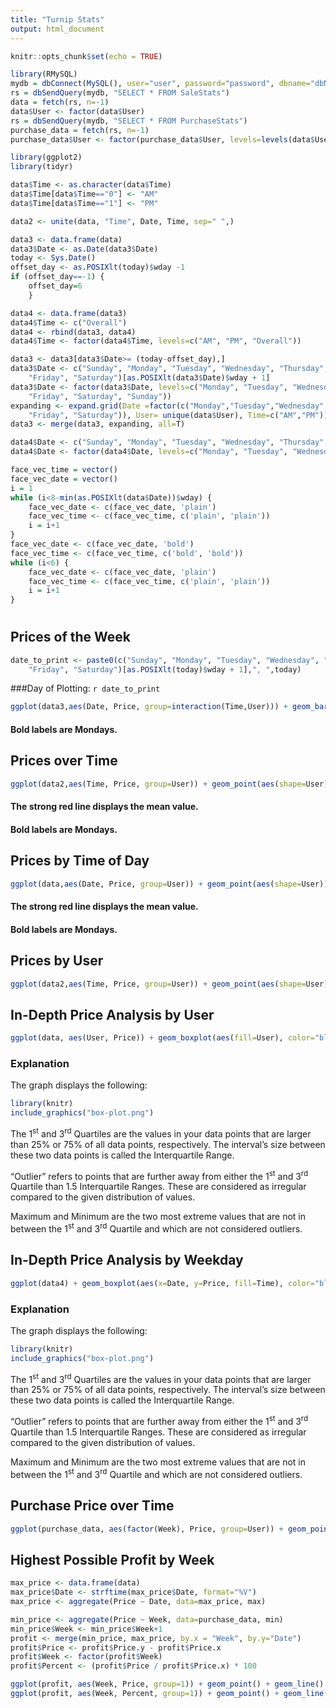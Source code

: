 ---
title: "Turnip Stats"
output: html_document
---

```{r setup, include=FALSE, message=FALSE, warning=FALSE}
knitr::opts_chunk$set(echo = TRUE)
```


```{r, echo=FALSE, message=FALSE, warning=FALSE}
library(RMySQL)
mydb = dbConnect(MySQL(), user="user", password="password", dbname="dbName", host="127.0.0.1")
rs = dbSendQuery(mydb, "SELECT * FROM SaleStats")
data = fetch(rs, n=-1)
data$User <- factor(data$User)
rs = dbSendQuery(mydb, "SELECT * FROM PurchaseStats")
purchase_data = fetch(rs, n=-1) 
purchase_data$User <- factor(purchase_data$User, levels=levels(data$User))

library(ggplot2)
library(tidyr)

data$Time <- as.character(data$Time)
data$Time[data$Time=="0"] <- "AM"
data$Time[data$Time=="1"] <- "PM"

data2 <- unite(data, "Time", Date, Time, sep=" ",)

data3 <- data.frame(data)
data3$Date <- as.Date(data3$Date)
today <- Sys.Date()
offset_day <- as.POSIXlt(today)$wday -1
if (offset_day==-1) {
	offset_day=6
	}

data4 <- data.frame(data3)
data4$Time <- c("Overall")
data4 <- rbind(data3, data4)
data4$Time <- factor(data4$Time, levels=c("AM", "PM", "Overall"))

data3 <- data3[data3$Date>= (today-offset_day),]
data3$Date <- c("Sunday", "Monday", "Tuesday", "Wednesday", "Thursday", 
    "Friday", "Saturday")[as.POSIXlt(data3$Date)$wday + 1]
data3$Date <- factor(data3$Date, levels=c("Monday", "Tuesday", "Wednesday", "Thursday", 
    "Friday", "Saturday", "Sunday"))
expanding <- expand.grid(Date =factor(c("Monday","Tuesday","Wednesday","Thursday","Friday","Saturday"), levels=c("Monday", "Tuesday", "Wednesday", "Thursday", 
    "Friday", "Saturday")), User= unique(data$User), Time=c("AM","PM"))
data3 <- merge(data3, expanding, all=T)

data4$Date <- c("Sunday", "Monday", "Tuesday", "Wednesday", "Thursday", "Friday", "Saturday")[as.POSIXlt(data4$Date)$wday + 1]
data4$Date <- factor(data4$Date, levels=c("Monday", "Tuesday", "Wednesday", "Thursday", "Friday", "Saturday"))

face_vec_time = vector()
face_vec_date = vector()
i = 1
while (i<8-min(as.POSIXlt(data$Date))$wday) {
	face_vec_date <- c(face_vec_date, 'plain')
	face_vec_time <- c(face_vec_time, c('plain', 'plain'))
	i = i+1
}
face_vec_date <- c(face_vec_date, 'bold')
face_vec_time <- c(face_vec_time, c('bold', 'bold'))
while (i<6) {
	face_vec_date <- c(face_vec_date, 'plain')
	face_vec_time <- c(face_vec_time, c('plain', 'plain'))
	i = i+1
}
```
# {.tabset .tabset-pills}

## Prices of the Week

```{r, echo=FALSE, message=FALSE, warning=FALSE, fig.width=10}
date_to_print <- paste0(c("Sunday", "Monday", "Tuesday", "Wednesday", "Thursday", 
    "Friday", "Saturday")[as.POSIXlt(today)$wday + 1],", ",today)
```

###Day of Plotting: `r date_to_print`

```{r, echo=FALSE, message=FALSE, warning=FALSE, fig.width=10, fig.height=8}
ggplot(data3,aes(Date, Price, group=interaction(Time,User))) + geom_bar(position="dodge2", stat="identity", aes(colour=Time, fill=User)) + coord_cartesian(ylim=c(min(data3[,"Price"], na.rm=T)-10,max(data3[,"Price"])+10)) + scale_colour_manual(values=c("#ffbc05","#0f0091")) + theme(legend.position="bottom") 
```

#### Bold labels are Mondays.

## Prices over Time

```{r, echo=FALSE, message=FALSE, warning=FALSE, fig.width= 10}
ggplot(data2,aes(Time, Price, group=User)) + geom_point(aes(shape=User))+geom_line(aes(colour=User)) + theme(axis.text.x = element_text(angle = 90, hjust = 1, face=face_vec_time)) + scale_shape_manual(values=1:nlevels(data2$User)) + stat_summary(geom = "point", fun = "mean", col = "red", size = 2, fill = "red", mapping=aes(group=Time)) + stat_summary(aes(group=1), geom = "line", fun = "mean", col = "red", size = 2)
```

#### The strong red line displays the mean value.

#### Bold labels are Mondays.

## Prices by Time of Day

```{r, echo=FALSE, message=FALSE, warning=FALSE, fig.width= 10}
ggplot(data,aes(Date, Price, group=User)) + geom_point(aes(shape=User))+geom_line(aes(colour=User))+facet_grid(.~Time) + theme(axis.text.x = element_text(angle = 90, hjust = 1, face=face_vec_date)) + scale_shape_manual(values=1:nlevels(data$User)) + stat_summary(geom = "point", fun = "mean", col = "red", size = 2, fill = "red", mapping=aes(group=Date)) + stat_summary(aes(group=1), geom = "line", fun = "mean", col = "red", size = 2)
```

#### The strong red line displays the mean value.

#### Bold labels are Mondays.

## Prices by User

```{r, echo=FALSE, message=FALSE, warning=FALSE, fig.width= 10, fig.height= 10}
ggplot(data2,aes(Time, Price, group=User)) + geom_point(aes(shape=User))+geom_line(aes(colour=User))+facet_wrap(.~User) + theme(axis.text.x = element_text(angle = 90, hjust = 1, face=face_vec_time)) + scale_shape_manual(values=1:nlevels(data2$User)) + guides(colour="none", shape="none")
```


## In-Depth Price Analysis by User

```{r, echo=FALSE, message=FALSE, warning=FALSE, fig.width= 10}
ggplot(data, aes(User, Price)) + geom_boxplot(aes(fill=User), color="black")+guides(fill="none")
```

### Explanation 

The graph displays the following:


```{r, echo=FALSE, message=FALSE, warning=FALSE, out.width="30%"}
library(knitr)
include_graphics("box-plot.png")
```

The 1^st^ and 3^rd^ Quartiles are the values in your data points that are larger than 25% or 75% of all data points, respectively. The interval's size between these two data points is called the Interquartile Range.

"Outlier" refers to points that are further away from either the 1^st^ and 3^rd^ Quartile than 1.5 Interquartile Ranges. These are considered as irregular compared to the given distribution of values.

Maximum and Minimum are the two most extreme values that are not in between the 1^st^ and 3^rd^ Quartile and which are not considered outliers.

## In-Depth Price Analysis by Weekday

```{r, echo=FALSE, message=FALSE, warning=FALSE, fig.width= 10, fig.height=8}
ggplot(data4) + geom_boxplot(aes(x=Date, y=Price, fill=Time), color="black") + scale_fill_manual(values=c("#ffbc05","#0f0091", "#09bd00")) + theme(legend.position="bottom")
```

### Explanation 

The graph displays the following:


```{r, echo=FALSE, message=FALSE, warning=FALSE, out.width="30%"}
library(knitr)
include_graphics("box-plot.png")
```

The 1^st^ and 3^rd^ Quartiles are the values in your data points that are larger than 25% or 75% of all data points, respectively. The interval's size between these two data points is called the Interquartile Range.

"Outlier" refers to points that are further away from either the 1^st^ and 3^rd^ Quartile than 1.5 Interquartile Ranges. These are considered as irregular compared to the given distribution of values.

Maximum and Minimum are the two most extreme values that are not in between the 1^st^ and 3^rd^ Quartile and which are not considered outliers.

## Purchase Price over Time

```{r, echo=FALSE, message=FALSE, warning=FALSE, fig.width= 10}
ggplot(purchase_data, aes(factor(Week), Price, group=User)) + geom_point(aes(shape=User))+geom_line(aes(colour=User)) + theme(axis.text.x = element_text(angle = 90, hjust = 1)) + scale_shape_manual(values=1:nlevels(purchase_data$User)) + labs(x="Week")
```

## Highest Possible Profit by Week

```{r, echo=FALSE, message=FALSE, warning=FALSE, fig.width= 10}
max_price <- data.frame(data)
max_price$Date <- strftime(max_price$Date, format="%V")
max_price <- aggregate(Price ~ Date, data=max_price, max)

min_price <- aggregate(Price ~ Week, data=purchase_data, min)
min_price$Week <- min_price$Week+1
profit <- merge(min_price, max_price, by.x = "Week", by.y="Date")
profit$Price <- profit$Price.y - profit$Price.x
profit$Week <- factor(profit$Week)
profit$Percent <- (profit$Price / profit$Price.x) * 100

ggplot(profit, aes(Week, Price, group=1)) + geom_point() + geom_line() + theme(axis.text.x = element_text(angle = 90, hjust = 1)) + labs(y="Profit per Turnip in Bells")
ggplot(profit, aes(Week, Percent, group=1)) + geom_point() + geom_line() + theme(axis.text.x = element_text(angle = 90, hjust = 1)) + labs(y="Profit per Turnip in %")
```
